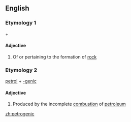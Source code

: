 ==English==

===Etymology 1===
{{etyl|grc|en}} {{term|πέτρος|tr=petros||rock|lang=grc}} + {{term|-genic|lang=en}}

====Adjective====
{{en-adj|-}}

# Of or pertaining to the formation of [[rock]]

===Etymology 2===
[[petrol]] + [[-genic]]

====Adjective====
{{en-adj|-}}

# {{context|of hydrocarbons etc}} Produced by the incomplete [[combustion]] of [[petroleum]]

[[zh:petrogenic]]